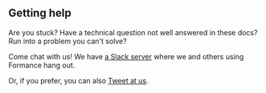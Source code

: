 ## Getting help

Are you stuck? Have a technical question not well answered in these docs? Run into a problem you can't solve?

Come chat with us! We have [a Slack server](https://bit.ly/formance-slack) where we and others using Formance hang out.

Or, if you prefer, you can also [Tweet at us](https://twitter.com/formancehq).